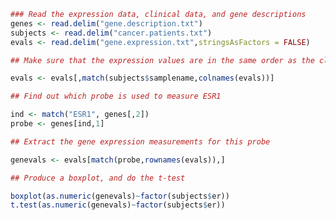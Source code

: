 
```r
### Read the expression data, clinical data, and gene descriptions
genes <- read.delim("gene.description.txt")
subjects <- read.delim("cancer.patients.txt")
evals <- read.delim("gene.expression.txt",stringsAsFactors = FALSE)

## Make sure that the expression values are in the same order as the clinical data

evals <- evals[,match(subjects$samplename,colnames(evals))]

## Find out which probe is used to measure ESR1

ind <- match("ESR1", genes[,2])
probe <- genes[ind,1]

## Extract the gene expression measurements for this probe

genevals <- evals[match(probe,rownames(evals)),]

## Produce a boxplot, and do the t-test

boxplot(as.numeric(genevals)~factor(subjects$er))
t.test(as.numeric(genevals)~factor(subjects$er))
```

